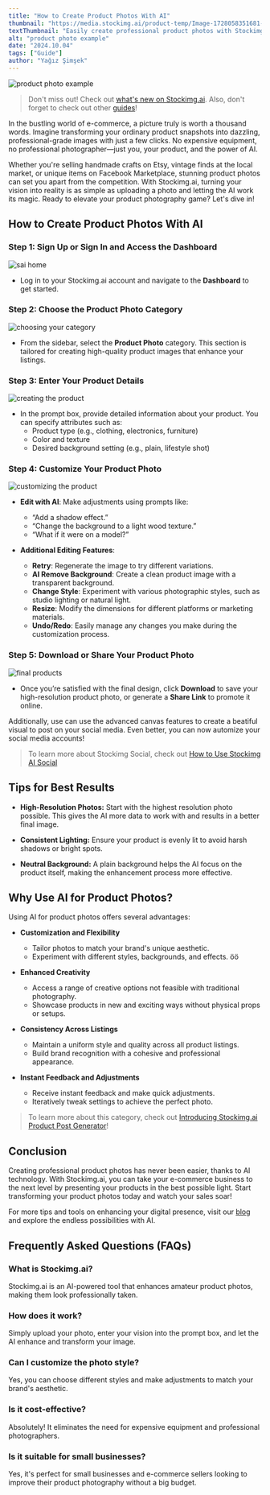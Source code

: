 ```yaml
---
title: "How to Create Product Photos With AI"
thumbnail: "https://media.stockimg.ai/product-temp/Image-1728058351681-246052381996219526.png"
textThumbnail: "Easily create professional product photos with Stockimg.ai's Product Photo category. Enter product details, customize with AI options, and download or share your images effortlessly. Follow our guide for stunning results."
alt: "product photo example"
date: "2024.10.04"
tags: ["Guide"]
author: "Yağız Şimşek"
---
```


![product photo example](https://raw.githubusercontent.com/Abdurrahman-Subh/mdx-blog/main/images/sai-product-bottle.png)

> Don't miss out! Check out [what's new on Stockimg.ai](https://stockimg.ai/blog/ai-and-technology/introducing-new-stockimg-ui). Also, don't forget to check out other [guides](https://stockimg.ai/blog/guide)!

In the bustling world of e-commerce, a picture truly is worth a thousand words. Imagine transforming your ordinary product snapshots into dazzling, professional-grade images with just a few clicks. No expensive equipment, no professional photographer—just you, your product, and the power of AI. 

Whether you're selling handmade crafts on Etsy, vintage finds at the local market, or unique items on Facebook Marketplace, stunning product photos can set you apart from the competition. With Stockimg.ai, turning your vision into reality is as simple as uploading a photo and letting the AI work its magic. Ready to elevate your product photography game? Let's dive in!

## How to Create Product Photos With AI

### Step 1: Sign Up or Sign In and Access the Dashboard
![sai home](https://raw.githubusercontent.com/Abdurrahman-Subh/mdx-blog/main/images/sai-dashboard-home.png)

- Log in to your Stockimg.ai account and navigate to the **Dashboard** to get started.

### Step 2: Choose the Product Photo Category
![choosing your category](https://raw.githubusercontent.com/Abdurrahman-Subh/mdx-blog/main/images/sai-dashboard-categories.png)

- From the sidebar, select the **Product Photo** category. This section is tailored for creating high-quality product images that enhance your listings.

### Step 3: Enter Your Product Details
![creating the product](https://raw.githubusercontent.com/Abdurrahman-Subh/mdx-blog/main/images/sai-product-gen.png)

- In the prompt box, provide detailed information about your product. You can specify attributes such as:
    - Product type (e.g., clothing, electronics, furniture)
    - Color and texture
    - Desired background setting (e.g., plain, lifestyle shot)

### Step 4: Customize Your Product Photo
![customizing the product](https://raw.githubusercontent.com/Abdurrahman-Subh/mdx-blog/main/images/sai-product-edit.png)

- **Edit with AI**: Make adjustments using prompts like:
    - “Add a shadow effect.”
    - “Change the background to a light wood texture.”
    - “What if it were on a model?”

- **Additional Editing Features**:
    - **Retry**: Regenerate the image to try different variations.
    - **AI Remove Background**: Create a clean product image with a transparent background.
    - **Change Style**: Experiment with various photographic styles, such as studio lighting or natural light.
    - **Resize**: Modify the dimensions for different platforms or marketing materials.
    - **Undo/Redo**: Easily manage any changes you make during the customization process.

### Step 5: Download or Share Your Product Photo
![final products](https://raw.githubusercontent.com/Abdurrahman-Subh/mdx-blog/main/images/sai-product-bottle.png)

- Once you’re satisfied with the final design, click **Download** to save your high-resolution product photo, or generate a **Share Link** to promote it online.

Additionally, use can use the advanced canvas features to create a beatiful visual to post on your social media. Even better, you can now automize your social media accounts!

> To learn more about Stockimg Social, check out [How to Use Stockimg AI Social](https://stockimg.ai/blog/guide/how-to-use-stockimg-social)

## Tips for Best Results

- **High-Resolution Photos:** Start with the highest resolution photo possible. This gives the AI more data to work with and results in a better final image.

- **Consistent Lighting:** Ensure your product is evenly lit to avoid harsh shadows or bright spots.

- **Neutral Background:** A plain background helps the AI focus on the product itself, making the enhancement process more effective.

## Why Use AI for Product Photos?

Using AI for product photos offers several advantages:

- **Customization and Flexibility**
    - Tailor photos to match your brand's unique aesthetic.
    - Experiment with different styles, backgrounds, and effects. öö

- **Enhanced Creativity**
    - Access a range of creative options not feasible with traditional photography.
    - Showcase products in new and exciting ways without physical props or setups.

- **Consistency Across Listings**
    - Maintain a uniform style and quality across all product listings.
    - Build brand recognition with a cohesive and professional appearance.

- **Instant Feedback and Adjustments**
    - Receive instant feedback and make quick adjustments.
    - Iteratively tweak settings to achieve the perfect photo.

> To learn more about this category, check out [Introducing Stockimg.ai Product Post Generator](https://stockimg.ai/blog/ai-and-technology/introducing-stockimg-product-post-generator)!

## Conclusion

Creating professional product photos has never been easier, thanks to AI technology. With Stockimg.ai, you can take your e-commerce business to the next level by presenting your products in the best possible light. Start transforming your product photos today and watch your sales soar!

For more tips and tools on enhancing your digital presence, visit our [blog](https://stockimg.ai/blog) and explore the endless possibilities with AI.

## Frequently Asked Questions (FAQs)

### What is Stockimg.ai?

Stockimg.ai is an AI-powered tool that enhances amateur product photos, making them look professionally taken.

### How does it work?

Simply upload your photo, enter your vision into the prompt box, and let the AI enhance and transform your image.

### Can I customize the photo style?

Yes, you can choose different styles and make adjustments to match your brand's aesthetic.

### Is it cost-effective?

Absolutely! It eliminates the need for expensive equipment and professional photographers.

### Is it suitable for small businesses?

Yes, it's perfect for small businesses and e-commerce sellers looking to improve their product photography without a big budget.